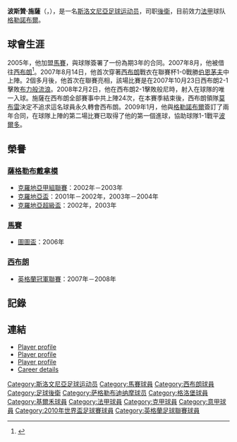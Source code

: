 {{noteta
|G1=
|T=zh-hans:博什蒂扬·切萨尔; zh-hant:波斯贊·施薩
|1=zh-hans:博什蒂扬·切萨尔; zh-hant:波斯贊·施薩
|2=zh-hans:切萨尔; zh-hant:施薩
}}
{{Infobox Football biography
|          playername = 波斯贊·施薩
|               image = 
|            fullname = Boštjan Cesar
|         dateofbirth = {{Birth date and age|1982|7|9|df=y}}
|         cityofbirth = [[盧布亞納|盧布亞納]]
|      countryofbirth = [[南斯拉夫|南斯拉夫]] 
|              height = 1.90 m
|            nickname = 
|            position = [[後衛_(足球)|後衛]]
|         currentclub = [[格勒諾布爾|格勒諾布爾]]
|          clubnumber = 12
|          youthyears = 
|          youthclubs = [[奧林比查|奧林比查]]
|               years = 2000–05<br />2001<br />2004<br />2005–09<br />2007–08<br />2009–
|               clubs = [[薩格勒布戴拿模|薩格勒布戴拿模]]<br />→ [[塞斯維特|塞斯維特]] (借用)<br />→ [[奧林比查|奧林比查]] (借用)<br />[[馬賽|馬賽]]<br />→ [[西布朗|西布朗]] (借用)<br />[[格勒諾布爾|格勒諾布爾]]
|         caps(goals) = 55 {{0}}(3)<br />{{0}}8 {{0}}(0)<br />10 {{0}}(0)<br />25 {{0}}(0)<br />20 {{0}}(1)<br />21 {{0}}(1)
|       nationalyears = 2001-03<br />2003-;
|        nationalteam = [[斯洛文尼亞21歲以下國家足球隊|斯洛文尼亞U21]]<br />[[斯洛文尼亞國家足球隊|斯洛文尼亞]]
| nationalcaps(goals) = 15 {{0}}(1)<br />40 {{0}}(2)
|            pcupdate = 17:12, 9 November 2009 (UTC)
|            ntupdate = 21:15, 19 November 2009 (UTC)
}}
'''波斯贊·施薩'''（{{lang-en|'''Boštjan Cesar'''}}，{{bd|1982年|7月9日|catIdx=Boštjan Cesar}}），是一名[[斯洛文尼亞|斯洛文尼亞]][[足球|足球]][[运动员|运动员]]，司职[[後衛_(足球)|後衛]]，目前效力[[法國甲組足球聯賽|法甲]]球队[[格勒諾布爾|格勒諾布爾]]。

== 球會生涯 ==

2005年，他加盟[[馬賽|馬賽]]，與球隊簽署了一份為期3年的合同。2007年8月，他被借往[[西布朗|西布朗]]<ref name="Baggies sign Marseille defender">{{cite news
| title = Baggies sign Marseille defender
| url = http://news.bbc.co.uk/sport1/hi/football/teams/w/west_bromwich_albion/6928394.stm
| publisher = BBC Sport
| date = 2007-08-02
| accessdate = 2007-08-07}}</ref>。2007年8月14日，他首次穿著[[西布朗|西布朗]]戰衣在聯賽杯1-0戰勝[[伯恩茅夫|伯恩茅夫]]中上陣。2個多月後，他首次在聯賽亮相，該場比賽是在2007年10月23日西布朗2-1擊敗[[布力般流浪|布力般流浪]]。2008年2月2日，他在西布朗2-1擊敗般尼時，射入在球隊的唯一入球。施薩在西布朗全部賽事中共上陣24次，在本賽季結束後，西布朗領隊[[莫布雷|莫布雷]]決定不追求這名球員永久轉會西布朗。2009年1月，他與[[格勒諾布爾|格勒諾布爾]]簽訂了兩年合同，在球隊上陣的第二場比賽已取得了他的第一個進球，協助球隊1-1戰平[[波爾多|波爾多]]。

== 榮譽 ==
=== [[薩格勒布戴拿模|薩格勒布戴拿模]] ===
* [[克羅地亞甲組聯賽|克羅地亞甲組聯賽]]：2002年－2003年
* [[克羅地亞盃|克羅地亞盃]]：2001年－2002年，2003年－2004年
* [[克羅地亞超級盃|克羅地亞超級盃]]：2002年，2003年

=== [[馬賽|馬賽]] ===
* [[圖圖盃|圖圖盃]]：2006年

=== [[西布朗|西布朗]] ===
* [[英格蘭冠軍聯賽|英格蘭冠軍聯賽]]：2007年－2008年

== 記錄 ==
{{reflist}}

== 連結 ==
* [https://web.archive.org/web/20120204112613/http://www.om.net/fr/Equipes/201002/Effectif_pro/1522/CESAR Player profile] 
* [http://www.nzs.si/index.php?t=reprezentancaPortret&id=16579 Player profile] {{Wayback|url=http://www.nzs.si/index.php?t=reprezentancaPortret&id=16579 |date=20200413194112 }} 
* [http://www.lfp.fr/joueur/index.asp?no_joueur=111969 Player profile] {{Wayback|url=http://www.lfp.fr/joueur/index.asp?no_joueur=111969 |date=20061128094701 }} 
* [http://www.national-football-teams.com/v2/player.php?id=6175 Career details] {{Wayback|url=http://www.national-football-teams.com/v2/player.php?id=6175 |date=20120925232157 }}
 
{{2010年世界盃足球賽斯洛文尼亞參賽名單}}

{{DEFAULTSORT:Cesar, Bostjan}}
[[Category:斯洛文尼亞足球运动员|Category:斯洛文尼亞足球运动员]]
[[Category:馬賽球員|Category:馬賽球員]]
[[Category:西布朗球員|Category:西布朗球員]]
[[Category:足球後衛|Category:足球後衛]]
[[Category:萨格勒布迪纳摩球员|Category:萨格勒布迪纳摩球员]]
[[Category:格洛堡球員|Category:格洛堡球員]]
[[Category:基爾禾球員|Category:基爾禾球員]]
[[Category:法甲球員|Category:法甲球員]]
[[Category:克甲球員|Category:克甲球員]]
[[Category:意甲球員|Category:意甲球員]]
[[Category:2010年世界盃足球賽球員|Category:2010年世界盃足球賽球員]]
[[Category:英格蘭足球聯賽球員|Category:英格蘭足球聯賽球員]]